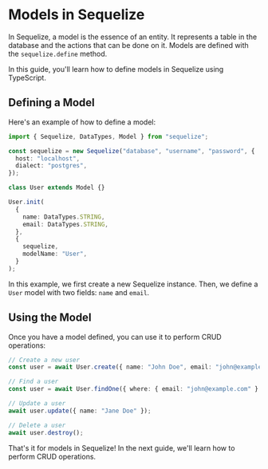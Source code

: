 # Models in Sequelize

In Sequelize, a model is the essence of an entity. It represents a table in the database and the actions that can be done on it. Models are defined with the `sequelize.define` method.

In this guide, you'll learn how to define models in Sequelize using TypeScript.

## Defining a Model

Here's an example of how to define a model:

```typescript
import { Sequelize, DataTypes, Model } from "sequelize";

const sequelize = new Sequelize("database", "username", "password", {
  host: "localhost",
  dialect: "postgres",
});

class User extends Model {}

User.init(
  {
    name: DataTypes.STRING,
    email: DataTypes.STRING,
  },
  {
    sequelize,
    modelName: "User",
  }
);
```

In this example, we first create a new Sequelize instance. Then, we define a `User` model with two fields: `name` and `email`.

## Using the Model

Once you have a model defined, you can use it to perform CRUD operations:

```typescript
// Create a new user
const user = await User.create({ name: "John Doe", email: "john@example.com" });

// Find a user
const user = await User.findOne({ where: { email: "john@example.com" } });

// Update a user
await user.update({ name: "Jane Doe" });

// Delete a user
await user.destroy();
```

That's it for models in Sequelize! In the next guide, we'll learn how to perform CRUD operations.
